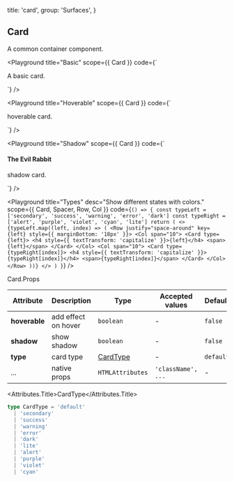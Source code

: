 
  title: 'card',
  group: 'Surfaces',
}

## Card

A common container component.


<Playground
  title="Basic"
  scope={{ Card }}
  code={`
<Card>
  <p>A basic card.</p>
</Card>
`} />

<Playground
  title="Hoverable"
  scope={{ Card }}
  code={`
<Card hoverable>
  <p>hoverable card.</p>
</Card>
`} />

<Playground
  title="Shadow"
  scope={{ Card }}
  code={`
<Card shadow>
  <h4>The Evil Rabbit</h4>
  <p>shadow card.</p>
</Card>
`} />

<Playground
  title="Types"
  desc="Show different states with colors."
  scope={{ Card, Spacer, Row, Col }}
  code={`
() => {
  const typeLeft = ['secondary', 'success', 'warning', 'error', 'dark']
  const typeRight = ['alert', 'purple', 'violet', 'cyan', 'lite']
  return (
    <>
      {typeLeft.map((left, index) => (
        <Row justify="space-around" key={left} style={{ marginBottom: '18px' }}>
          <Col span="10">
            <Card type={left}>
              <h4 style={{ textTransform: 'capitalize' }}>{left}</h4>
              <span>{left}</span>
            </Card>
          </Col>
          <Col span="10">
            <Card type={typeRight[index]}>
              <h4 style={{ textTransform: 'capitalize' }}>{typeRight[index]}</h4>
              <span>{typeRight[index]}</span>
            </Card>
          </Col>
        </Row>
      ))}
    </>
  )
}
`} />

<Attributes edit="/pages/en-us/components/card.mdx">
<Attributes.Title>Card.Props</Attributes.Title>

| Attribute | Description | Type | Accepted values | Default
| ---------- | ---------- | ---- |  -------------- | ------ |
| **hoverable** | add effect on hover | `boolean` | - | `false` |
| **shadow** | show shadow | `boolean` | - | `false` |
| **type** | card type | [CardType](#cardtype) | - | `default` |
| ... | native props | `HTMLAttributes` | `'className', ...` | - |

<Attributes.Title>CardType</Attributes.Title>

```ts
type CardType = 'default'
  | 'secondary'
  | 'success'
  | 'warning'
  | 'error'
  | 'dark'
  | 'lite'
  | 'alert'
  | 'purple'
  | 'violet'
  | 'cyan'
```

</Attributes>

